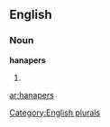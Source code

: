
==English==

===Noun===
'''hanapers'''

# {{plural of|[[hanaper]]}}

[[Category:English plurals]]

[[ar:hanapers]]